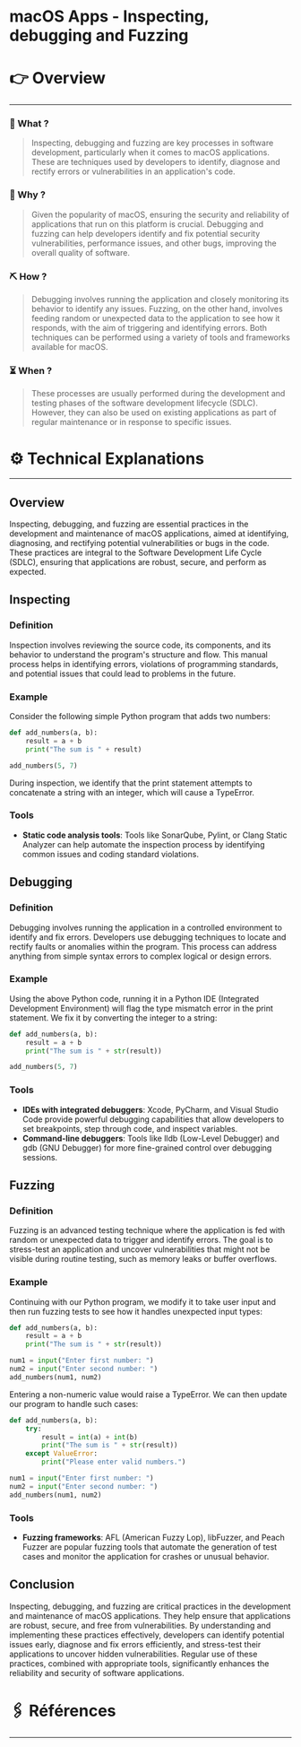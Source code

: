 # macOS Apps - Inspecting, debugging and Fuzzing


# 👉 Overview

---

### 👀 What ?

> Inspecting, debugging and fuzzing are key processes in software development, particularly when it comes to macOS applications. These are techniques used by developers to identify, diagnose and rectify errors or vulnerabilities in an application's code.
> 

### 🧐 Why ?

> Given the popularity of macOS, ensuring the security and reliability of applications that run on this platform is crucial. Debugging and fuzzing can help developers identify and fix potential security vulnerabilities, performance issues, and other bugs, improving the overall quality of software.
> 

### ⛏️ How ?

> Debugging involves running the application and closely monitoring its behavior to identify any issues. Fuzzing, on the other hand, involves feeding random or unexpected data to the application to see how it responds, with the aim of triggering and identifying errors. Both techniques can be performed using a variety of tools and frameworks available for macOS.
> 

### ⏳ When ?

> These processes are usually performed during the development and testing phases of the software development lifecycle (SDLC). However, they can also be used on existing applications as part of regular maintenance or in response to specific issues.
> 

# ⚙️ Technical Explanations

---

## Overview

Inspecting, debugging, and fuzzing are essential practices in the development and maintenance of macOS applications, aimed at identifying, diagnosing, and rectifying potential vulnerabilities or bugs in the code. These practices are integral to the Software Development Life Cycle (SDLC), ensuring that applications are robust, secure, and perform as expected.

## Inspecting

### Definition

Inspection involves reviewing the source code, its components, and its behavior to understand the program's structure and flow. This manual process helps in identifying errors, violations of programming standards, and potential issues that could lead to problems in the future.

### Example

Consider the following simple Python program that adds two numbers:

```python
def add_numbers(a, b):
    result = a + b
    print("The sum is " + result)

add_numbers(5, 7)

```

During inspection, we identify that the print statement attempts to concatenate a string with an integer, which will cause a TypeError.

### Tools

- **Static code analysis tools**: Tools like SonarQube, Pylint, or Clang Static Analyzer can help automate the inspection process by identifying common issues and coding standard violations.

## Debugging

### Definition

Debugging involves running the application in a controlled environment to identify and fix errors. Developers use debugging techniques to locate and rectify faults or anomalies within the program. This process can address anything from simple syntax errors to complex logical or design errors.

### Example

Using the above Python code, running it in a Python IDE (Integrated Development Environment) will flag the type mismatch error in the print statement. We fix it by converting the integer to a string:

```python
def add_numbers(a, b):
    result = a + b
    print("The sum is " + str(result))

add_numbers(5, 7)

```

### Tools

- **IDEs with integrated debuggers**: Xcode, PyCharm, and Visual Studio Code provide powerful debugging capabilities that allow developers to set breakpoints, step through code, and inspect variables.
- **Command-line debuggers**: Tools like lldb (Low-Level Debugger) and gdb (GNU Debugger) for more fine-grained control over debugging sessions.

## Fuzzing

### Definition

Fuzzing is an advanced testing technique where the application is fed with random or unexpected data to trigger and identify errors. The goal is to stress-test an application and uncover vulnerabilities that might not be visible during routine testing, such as memory leaks or buffer overflows.

### Example

Continuing with our Python program, we modify it to take user input and then run fuzzing tests to see how it handles unexpected input types:

```python
def add_numbers(a, b):
    result = a + b
    print("The sum is " + str(result))

num1 = input("Enter first number: ")
num2 = input("Enter second number: ")
add_numbers(num1, num2)

```

Entering a non-numeric value would raise a TypeError. We can then update our program to handle such cases:

```python
def add_numbers(a, b):
    try:
        result = int(a) + int(b)
        print("The sum is " + str(result))
    except ValueError:
        print("Please enter valid numbers.")

num1 = input("Enter first number: ")
num2 = input("Enter second number: ")
add_numbers(num1, num2)

```

### Tools

- **Fuzzing frameworks**: AFL (American Fuzzy Lop), libFuzzer, and Peach Fuzzer are popular fuzzing tools that automate the generation of test cases and monitor the application for crashes or unusual behavior.

## Conclusion

Inspecting, debugging, and fuzzing are critical practices in the development and maintenance of macOS applications. They help ensure that applications are robust, secure, and free from vulnerabilities. By understanding and implementing these practices effectively, developers can identify potential issues early, diagnose and fix errors efficiently, and stress-test their applications to uncover hidden vulnerabilities. Regular use of these practices, combined with appropriate tools, significantly enhances the reliability and security of software applications.

# 🖇️ Références

---